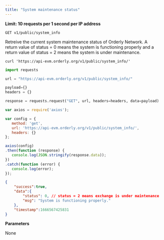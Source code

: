 ```yaml
---
title: "System maintenance status"
---
```


**Limit: 10 requests per 1 second per IP address**

`GET v1/public/system_info`

Retreive the current system maintenance status of Orderly Network. A return value of status = 0 means the system is functioning properly and a return value of status = 2 means the system is under maintenance.

<RequestExample>

``` shell cURL
curl 'https://api-evm.orderly.org/v1/public/system_info/'
```

```python Python
import requests

url = "https://api-evm.orderly.org/v1/public/system_info/"

payload={}
headers = {}

response = requests.request("GET", url, headers=headers, data=payload)
```

```javascript JavaScript
var axios = require('axios');

var config = {
   method: 'get',
   url: 'https://api-evm.orderly.org/v1/public/system_info/',
   headers: {}
};

axios(config)
.then(function (response) {
   console.log(JSON.stringify(response.data));
})
.catch(function (error) {
   console.log(error);
});

```
</RequestExample>

<ResponseExample>

```json
{
    "success":true,
    "data":{
        "status": 0, // status = 2 means exchange is under maintenance
        "msg": "System is functioning properly."
    },
    "timestamp":1666567425831
}
```
</ResponseExample>

**Parameters**

None


